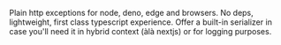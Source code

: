 Plain http exceptions for node, deno, edge and browsers. No deps, lightweight, first class typescript
experience. Offer a built-in serializer in case you'll need it in hybrid context (àlà nextjs) or for logging
purposes.
